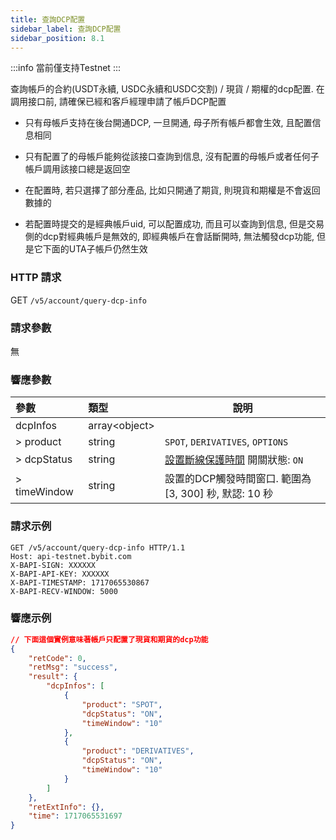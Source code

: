 ```yaml
---
title: 查詢DCP配置
sidebar_label: 查詢DCP配置
sidebar_position: 8.1
---
```

:::info
當前僅支持Testnet
:::

查詢帳戶的合約(USDT永續, USDC永續和USDC交割) / 現貨 / 期權的dcp配置. 在調用接口前, 請確保已經和客戶經理申請了帳戶DCP配置

* 只有母帳戶支持在後台開通DCP, 一旦開通, 母子所有帳戶都會生效, 且配置信息相同

* 只有配置了的母帳戶能夠從該接口查詢到信息, 沒有配置的母帳戶或者任何子帳戶調用該接口總是返回空

* 在配置時, 若只選擇了部分產品, 比如只開通了期貨, 則現貨和期權是不會返回數據的

* 若配置時提交的是經典帳戶uid, 可以配置成功, 而且可以查詢到信息, 但是交易側的dcp對經典帳戶是無效的, 即經典帳戶在會話斷開時, 無法觸發dcp功能, 但是它下面的UTA子帳戶仍然生效

### HTTP 請求
GET `/v5/account/query-dcp-info`

### 請求參數
無

### 響應參數
| 參數 | 類型 | 說明|
|:----- |:-----|----- |
|dcpInfos |array&lt;object&gt; | |
|> product |string |`SPOT`, `DERIVATIVES`, `OPTIONS`|
|> dcpStatus |string |[設置斷線保護時間](../order/dcp) 開關狀態: `ON`|
|> timeWindow |string |設置的DCP觸發時間窗口. 範圍為[3, 300] 秒, 默認: 10 秒|

### 請求示例
```http
GET /v5/account/query-dcp-info HTTP/1.1
Host: api-testnet.bybit.com
X-BAPI-SIGN: XXXXXX
X-BAPI-API-KEY: XXXXXX
X-BAPI-TIMESTAMP: 1717065530867
X-BAPI-RECV-WINDOW: 5000
```

### 響應示例

```json
// 下面這個實例意味著帳戶只配置了現貨和期貨的dcp功能
{
    "retCode": 0,
    "retMsg": "success",
    "result": {
        "dcpInfos": [
            {
                "product": "SPOT",
                "dcpStatus": "ON",
                "timeWindow": "10"
            },
            {
                "product": "DERIVATIVES",
                "dcpStatus": "ON",
                "timeWindow": "10"
            }
        ]
    },
    "retExtInfo": {},
    "time": 1717065531697
}
```
